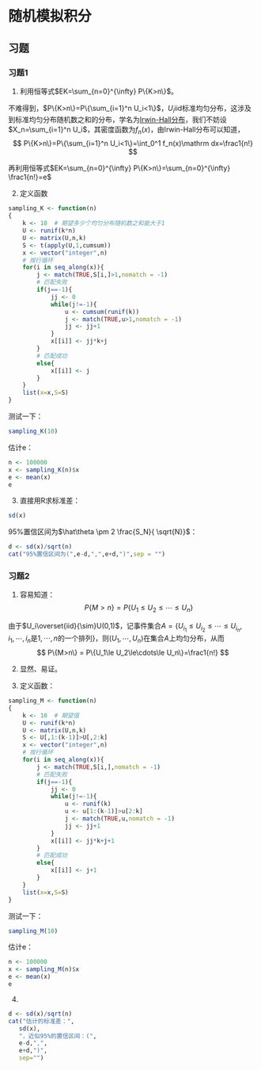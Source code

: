 # 随机模拟积分 {#sim-ranquad}

## 习题

### 习题1{-}

1. 利用恒等式$EK=\sum_{n=0}^{\infty} P\{K>n\}$。

不难得到，$P\{K>n\}=P\{\sum_{i=1}^n U_i<1\}$，$U_i$iid标准均匀分布，这涉及到标准均匀分布随机数之和的分布，学名为[Irwin-Hall分布](https://www.randomservices.org/random/special/IrwinHall.html)，我们不妨设$X_n=\sum_{i=1}^n U_i$，其密度函数为$f_n(x)$，由Irwin-Hall分布可以知道，
$$
P\{K>n\}=P\{\sum_{i=1}^n U_i<1\}=\int_0^1 f_n(x)\mathrm dx=\frac1{n!}
$$

再利用恒等式$EK=\sum_{n=0}^{\infty} P\{K>n\}=\sum_{n=0}^{\infty} \frac1{n!}=e$

2. 定义函数

```r
sampling_K <- function(n)
{
    k <- 10  # 期望多少个均匀分布随机数之和能大于1
    U <- runif(k*n)
    U <- matrix(U,n,k)
    S <- t(apply(U,1,cumsum))
    x <- vector("integer",n)
    # 按行循环
    for(i in seq_along(x)){
        j <- match(TRUE,S[i,]>1,nomatch = -1)
        # 匹配失败
        if(j==-1){
            jj <- 0
            while(j!=-1){
                u <- cumsum(runif(k))
                j <- match(TRUE,u>1,nomatch = -1)
                jj <- jj+1
            }
            x[[i]] <- jj*k+j
        }
        # 匹配成功
        else{
            x[[i]] <- j
        }
    }
    list(x=x,S=S)
}
```

测试一下：

```r
sampling_K(10)
```

估计e：

```r
n <- 100000
x <- sampling_K(n)$x
e <- mean(x)
e
```

3. 直接用R求标准差：

```r
sd(x)
```

95%置信区间为$\hat\theta \pm 2 \frac{S_N}{ \sqrt{N}}$：

```r
d <- sd(x)/sqrt(n)
cat("95%置信区间为(",e-d,",",e+d,")",sep = "")
```

### 习题2{-}

1. 容易知道：
$$
P\{M>n\} = P\{U_1\le U_2\le\cdots\le U_n\}
$$

由于$U_i\overset{iid}{\sim}U(0,1)$，记事件集合$A=\{U_{i_1}\le U_{i_2}\le\cdots\le U_{i_n},i_1,\cdots,i_n\text{是}1,\cdots,n\text{的一个排列}\}$，则$(U_1,\cdots,U_n)$在集合$A$上均匀分布，从而
$$
P\{M>n\} = P\{U_1\le U_2\le\cdots\le U_n\}=\frac1{n!}
$$

2. 显然、易证。

3. 定义函数：

```r
sampling_M <- function(n)
{
    k <- 10  # 期望值
    U <- runif(k*n)
    U <- matrix(U,n,k)
    S <- U[,1:(k-1)]>U[,2:k]
    x <- vector("integer",n)
    # 按行循环
    for(i in seq_along(x)){
        j <- match(TRUE,S[i,],nomatch = -1)
        # 匹配失败
        if(j==-1){
            jj <- 0
            while(j!=-1){
                u <- runif(k)
                u <- u[1:(k-1)]>u[2:k]
                j <- match(TRUE,u,nomatch = -1)
                jj <- jj+1
            }
            x[[i]] <- jj*k+j+1
        }
        # 匹配成功
        else{
            x[[i]] <- j+1
        }
    }
    list(x=x,S=S)
}
```

测试一下：

```r
sampling_M(10)
```

估计e：

```r
n <- 100000
x <- sampling_M(n)$x
e <- mean(x)
e
```

4. 

```r
d <- sd(x)/sqrt(n)
cat("估计的标准差：",
   sd(x),
   "，近似95%的置信区间：(",
   e-d,",",
   e+d,")",
   sep="")
```

